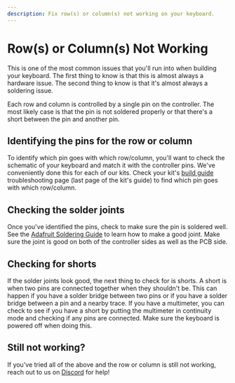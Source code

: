 ```yaml
---
description: Fix row(s) or column(s) not working on your keyboard.
---
```


# Row(s) or Column(s) Not Working

This is one of the most common issues that you'll run into when building your keyboard. The first thing to know is that this is almost always a hardware issue. The second thing to know is that it's almost always a soldering issue.

Each row and column is controlled by a single pin on the controller. The most likely case is that the pin is not soldered properly or that there's a short between the pin and another pin.

## Identifying the pins for the row or column

To identify which pin goes with which row/column, you'll want to check the schematic of your keyboard and match it with the controller pins. We've conveniently done this for each of our kits. Check your kit's [build guide](/build-guides) troubleshooting page (last page of the kit's guide) to find which pin goes with which row/column.

## Checking the solder joints

Once you've identified the pins, check to make sure the pin is soldered well. See the [Adafruit Soldering Guide](https://learn.adafruit.com/adafruit-guide-excellent-soldering/making-a-good-solder-joint) to learn how to make a good joint. Make sure the joint is good on both of the controller sides as well as the PCB side.

## Checking for shorts

If the solder joints look good, the next thing to check for is shorts. A short is when two pins are connected together when they shouldn't be. This can happen if you have a solder bridge between two pins or if you have a solder bridge between a pin and a nearby trace. If you have a multimeter, you can check to see if you have a short by putting the multimeter in continuity mode and checking if any pins are connected. Make sure the keyboard is powered off when doing this.

## Still not working?

If you've tried all of the above and the row or column is still not working, reach out to us on [Discord](https://keebd.com/discord) for help!
